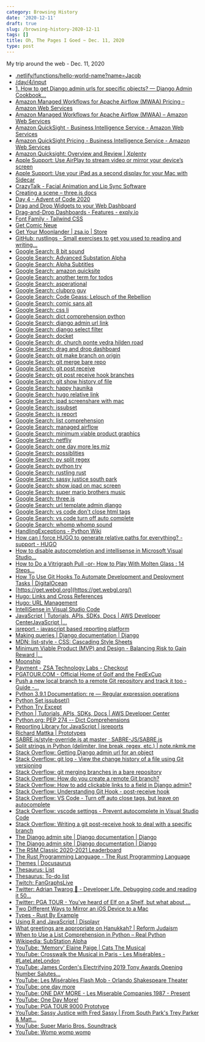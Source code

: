 ```yaml
---
category: Browsing History
date: '2020-12-11'
draft: true
slug: /browsing-history-2020-12-11
tags: []
title: Oh, The Pages I Goed ~ Dec. 11, 2020
type: post
---
```



My trip around the web - Dec. 11, 2020

- [.netlify/functions/hello-world-name?name=Jacob](https://rust-functions.netlify.app/.netlify/functions/hello-world-name?name=Jacob)
- [/day/4/input](https://adventofcode.com/2020/day/4/input)
- [1. How to get Django admin urls for specific objects? — Django Admin Cookbook...](https://books.agiliq.com/projects/django-admin-cookbook/en/latest/object_url.html)
- [Amazon Managed Workflows for Apache Airflow (MWAA) Pricing – Amazon Web Services](https://aws.amazon.com/managed-workflows-for-apache-airflow/pricing/)
- [Amazon Managed Workflows for Apache Airflow (MWAA) – Amazon Web Services](https://aws.amazon.com/managed-workflows-for-apache-airflow/)
- [Amazon QuickSight - Business Intelligence Service - Amazon Web Services](https://aws.amazon.com/quicksight/)
- [Amazon QuickSight Pricing - Business Intelligence Service - Amazon Web Services](https://aws.amazon.com/quicksight/pricing/?nc=sn&loc=4)
- [Amazon Quicksight: Overview and Review | Xplenty](https://www.xplenty.com/blog/amazon-quicksight-overview-and-review/)
- [Apple Support: Use AirPlay to stream video or mirror your device’s screen](https://support.apple.com/en-us/HT204289)
- [Apple Support: Use your iPad as a second display for your Mac with Sidecar](https://support.apple.com/en-us/HT210380)
- [CrazyTalk - Facial Animation and Lip Sync Software](https://www.reallusion.com/crazytalk7/features_script.aspx)
- [Creating a scene – three.js docs](https://threejs.org/docs/index.html#manual/en/introduction/Creating-a-scene)
- [Day 4 - Advent of Code 2020](https://adventofcode.com/2020/day/4/answer)
- [Drag and Drop Widgets to your Web Dashboard](https://dashthis.com/blog/drag-and-drop-widgets-to-your-web-dashboard/)
- [Drag-and-Drop Dashboards - Features - exply.io](https://exply.io/en/features/Drag-and-Drop-Dashboards.html)
- [Font Family - Tailwind CSS](https://tailwindcss.com/docs/font-family)
- [Get Comic Neue](http://comicneue.com/)
- [Get Your Moonlander | zsa.io | Store](https://www.zsa.io/moonlander/buy)
- [GitHub: rustlings - Small exercises to get you used to reading and writing...](https://github.com/rust-lang/rustlings)
- [Google Search: 8 bit sound](https://www.google.com/search?client=safari&rls=en&q=8+bit+sound&ie=UTF-8&oe=UTF-8)
- [Google Search: Advanced Substation Alpha](https://www.google.com/search?client=safari&rls=en&q=Advanced+Substation+Alpha&ie=UTF-8&oe=UTF-8)
- [Google Search: Alpha Subtitles](https://www.google.com/search?client=safari&rls=en&q=Alpha+Subtitles&ie=UTF-8&oe=UTF-8)
- [Google Search: amazon quicksite](https://www.google.com/search?client=safari&rls=en&q=amazon+quicksite&ie=UTF-8&oe=UTF-8)
- [Google Search: another term for todos](https://www.google.com/search?client=safari&rls=en&q=another+term+for+todos&ie=UTF-8&oe=UTF-8)
- [Google Search: asperational](https://www.google.com/search?client=safari&rls=en&q=asperational&ie=UTF-8&oe=UTF-8)
- [Google Search: clubpro guy](https://www.google.com/search?client=safari&rls=en&q=clubpro+guy&ie=UTF-8&oe=UTF-8)
- [Google Search: Code Geass: Lelouch of the Rebellion](https://www.google.com/search?client=safari&rls=en&q=Code+Geass:+Lelouch+of+the+Rebellion&ie=UTF-8&oe=UTF-8)
- [Google Search: comic sans alt](https://www.google.com/search?client=safari&rls=en&q=comic+sans+alt&ie=UTF-8&oe=UTF-8)
- [Google Search: css li](https://www.google.com/search?client=safari&rls=en&q=css+li&ie=UTF-8&oe=UTF-8)
- [Google Search: dict comprehension python](https://www.google.com/search?client=safari&rls=en&q=dict+comprehension+python&ie=UTF-8&oe=UTF-8)
- [Google Search: django admin url link](https://www.google.com/search?client=safari&rls=en&q=django+admin+url+link&ie=UTF-8&oe=UTF-8)
- [Google Search: django select filter](https://www.google.com/search?client=safari&rls=en&q=django+select+filter&ie=UTF-8&oe=UTF-8)
- [Google Search: docket](https://www.google.com/search?client=safari&rls=en&q=docket&ie=UTF-8&oe=UTF-8)
- [Google Search: dr. church ponte vedra hilden road](https://www.google.com/search?newwindow=1&client=safari&rls=en&ei=v6_TX9r6J5Kd5gKm9pqABQ&q=dr.%20church%20ponte%20vedra%20hilden%20road&oq=dr.+church+ponte+vedra+hilden+road&gs_lcp=CgZwc3ktYWIQAzIFCCEQqwIyBQghEKsCOgQIABBHOgkIABDJAxAWEB46BggAEBYQHjoICCEQFhAdEB46BwghEAoQoAE6BQghEKABUJfqAVirkgJg3JMCaAVwAngAgAGIAYgBnguSAQQxMi4zmAEAoAEBqgEHZ3dzLXdpesgBCMABAQ&sclient=psy-ab&ved=2ahUKEwiSp5S1vcbtAhXCqlkKHV5CCzsQvS4wAHoECAIQKg&uact=5&tbs=lf:1,lf_ui:2&tbm=lcl&rflfq=1&num=10&rldimm=5811836701097538279&lqi=CiJkci4gY2h1cmNoIHBvbnRlIHZlZHJhIGhpbGRlbiByb2FkWi4KCWRyIGNodXJjaCIhZHIgY2h1cmNoIHBvbnRlIHZlZHJhIGhpbGRlbiByb2FkmgEkQ2hkRFNVaE5NRzluUzBWSlEwRm5TVVJSYnpneVdEbFJSUkFC&rlst=f#rlfi=hd:;si:5811836701097538279,l,CiJkci4gY2h1cmNoIHBvbnRlIHZlZHJhIGhpbGRlbiByb2FkWi4KCWRyIGNodXJjaCIhZHIgY2h1cmNoIHBvbnRlIHZlZHJhIGhpbGRlbiByb2FkmgEkQ2hkRFNVaE5NRzluUzBWSlEwRm5TVVJSYnpneVdEbFJSUkFC;mv:[[30.0668652,-81.43955780000002],[30.0658466,-81.4399361]];tbs:lrf:!1m4!1u3!2m2!3m1!1e1!1m4!1u2!2m2!2m1!1e1!2m1!1e2!2m1!1e3!3sIAE,lf:1,lf_ui:2)
- [Google Search: drag and drop dashboard](https://www.google.com/search?client=safari&rls=en&q=drag+and+drop+dashboard&ie=UTF-8&oe=UTF-8)
- [Google Search: git make branch on origin](https://www.google.com/search?client=safari&rls=en&q=git+make+branch+on+origin&ie=UTF-8&oe=UTF-8)
- [Google Search: git merge bare repo](https://www.google.com/search?client=safari&rls=en&q=git+merge+bare+repo&ie=UTF-8&oe=UTF-8)
- [Google Search: git post receive](https://www.google.com/search?client=safari&rls=en&q=git+post+receive&ie=UTF-8&oe=UTF-8)
- [Google Search: git post receive hook branches](https://www.google.com/search?client=safari&rls=en&q=git+post+receive+hook+branches&ie=UTF-8&oe=UTF-8)
- [Google Search: git show history of file](https://www.google.com/search?client=safari&rls=en&q=git+show+history+of+file&ie=UTF-8&oe=UTF-8)
- [Google Search: happy haunika](https://www.google.com/search?client=safari&rls=en&q=happy+haunika&ie=UTF-8&oe=UTF-8)
- [Google Search: hugo relative link](https://www.google.com/search?client=safari&rls=en&q=hugo+relative+link&ie=UTF-8&oe=UTF-8)
- [Google Search: ipad screenshare with mac](https://www.google.com/search?client=safari&rls=en&q=ipad+screenshare+with+mac&ie=UTF-8&oe=UTF-8)
- [Google Search: issubset](https://www.google.com/search?client=safari&rls=en&q=issubset&ie=UTF-8&oe=UTF-8)
- [Google Search: js report](https://www.google.com/search?client=safari&rls=en&q=js+report&ie=UTF-8&oe=UTF-8)
- [Google Search: list comprehension](https://www.google.com/search?client=safari&rls=en&q=list+comprehension&ie=UTF-8&oe=UTF-8)
- [Google Search: managed airflow](https://www.google.com/search?client=safari&rls=en&q=managed+airflow&ie=UTF-8&oe=UTF-8)
- [Google Search: minimum viable product graphics](https://www.google.com/search?q=minimum+viable+product+graphics&newwindow=1&client=safari&rls=en&source=lnms&tbm=isch&sa=X&ved=2ahUKEwiv3KSV9cbtAhXBo1kKHYERBNcQ_AUoAXoECCQQAw&biw=856&bih=770#imgrc=d54vg1thHScfWM)
- [Google Search: netfliy](https://www.google.com/search?client=safari&rls=en&q=netfliy&ie=UTF-8&oe=UTF-8)
- [Google Search: one day more les miz](https://www.google.com/search?client=safari&rls=en&q=one+day+more+les+miz&ie=UTF-8&oe=UTF-8)
- [Google Search: possiblities](https://www.google.com/search?client=safari&rls=en&q=possiblities&ie=UTF-8&oe=UTF-8)
- [Google Search: py split regex](https://www.google.com/search?client=safari&rls=en&q=py+split+regex&ie=UTF-8&oe=UTF-8)
- [Google Search: python try](https://www.google.com/search?client=safari&rls=en&q=python+try&ie=UTF-8&oe=UTF-8)
- [Google Search: rustling rust](https://www.google.com/search?newwindow=1&client=safari&rls=en&ei=-QzUX_m4OMr25gK3j7aABA&q=rustling+rust+&oq=rustling+rust+&gs_lcp=CgZwc3ktYWIQAzIJCAAQyQMQFhAeOgQIABBHOgoIABCxAxDJAxBDOgQIABBDOgIIADoCCC46BQgAEMkDOggILhDHARCvAToGCAAQFhAeUOsvWN85YOw6aABwAngAgAGYAYgBzAWSAQMxLjWYAQCgAQGqAQdnd3Mtd2l6yAEIwAEB&sclient=psy-ab&ved=0ahUKEwi5mYKYlsftAhVKu1kKHbeHDUAQ4dUDCAw&uact=5)
- [Google Search: sassy justice south park](https://www.google.com/search?newwindow=1&client=safari&rls=en&ei=T-XTX9K0DsKE5wKAyZuQDw&q=sassy+justice+south+park&oq=sassy+justice+south&gs_lcp=CgZwc3ktYWIQAxgAMgUIABDJAzoECAAQRzoCCC46AggAOgYIABAWEB5Q6iFY9nFg_nxoB3ACeACAAV-IAbkIkgECMTOYAQCgAQGqAQdnd3Mtd2l6yAEIwAEB&sclient=psy-ab)
- [Google Search: show ipad on mac screen](https://www.google.com/search?client=safari&rls=en&q=show+ipad+on+mac+screen&ie=UTF-8&oe=UTF-8)
- [Google Search: super mario brothers music](https://www.google.com/search?client=safari&rls=en&q=super+mario+brothers+music&ie=UTF-8&oe=UTF-8)
- [Google Search: three.js](https://www.google.com/search?client=safari&rls=en&q=three.js&ie=UTF-8&oe=UTF-8)
- [Google Search: url template admin django](https://www.google.com/search?client=safari&rls=en&q=url+template+admin+django&ie=UTF-8&oe=UTF-8)
- [Google Search: vs code don't close html tags](https://www.google.com/search?client=safari&rls=en&q=vs+code+don%27t+close+html+tags&ie=UTF-8&oe=UTF-8)
- [Google Search: vs code turn off auto complete](https://www.google.com/search?client=safari&rls=en&q=vs+code+turn+off+auto+complete&ie=UTF-8&oe=UTF-8)
- [Google Search: whomp whomp sound](https://www.google.com/search?newwindow=1&client=safari&rls=en&ei=MuDTX8_FBoud5gLmsKzwCA&q=whomp+whomp+sound&oq=whomp+&gs_lcp=CgZwc3ktYWIQAxgAMgcIABDJAxBDMgIIADICCAAyBAgAEEMyBAguEAoyAggAMgQIABBDMgIIADICCAAyBAgAEAo6BAgAEEc6DgguEMcBEK8BEJECEJMCOgsILhDHARCvARCRAjoICAAQsQMQgwE6DgguELEDEIMBEMcBEKMCOgUIABCxAzoICC4QxwEQowI6BQgAEJECOgsILhCxAxDHARCjAjoICC4QsQMQgwE6BwgAELEDEENQzo8CWISWAmDsngJoAHAGeACAAZUBiAH3BJIBAzQuMpgBAKABAaoBB2d3cy13aXrIAQjAAQE&sclient=psy-ab)
- [HandlingExceptions - Python Wiki](https://wiki.python.org/moin/HandlingExceptions)
- [How can I force HUGO to generate relative paths for everything? - support - HUGO](https://discourse.gohugo.io/t/how-can-i-force-hugo-to-generate-relative-paths-for-everything/24168/2)
- [How to disable autocompletion and intellisense in Microsoft Visual Studio...](https://ourcodeworld.com/articles/read/505/how-to-disable-autocompletion-and-intellisense-in-microsoft-visual-studio-code)
- [How to Do a Vitrigraph Pull -or- How to Play With Molten Glass : 14 Steps...](https://www.instructables.com/How-to-do-a-Vitrigraph-pull-or-How-to-play-with-mo/)
- [How To Use Git Hooks To Automate Development and Deployment Tasks | DigitalOcean](https://www.digitalocean.com/community/tutorials/how-to-use-git-hooks-to-automate-development-and-deployment-tasks)
- [https://get.webgl.org](https://get.webgl.org/)
- [Hugo: Links and Cross References](https://gohugo.io/content-management/cross-references/)
- [Hugo: URL Management](https://gohugo.io/content-management/urls/)
- [IntelliSense in Visual Studio Code](https://code.visualstudio.com/docs/editor/intellisense)
- [JavaScript | Tutorials, APIs, SDKs, Docs | AWS Developer CenterJavaScript |...](https://aws.amazon.com/developer/language/javascript/?nc1=f_dr)
- [jsreport - javascript based reporting platform](https://jsreport.net/)
- [Making queries | Django documentation | Django](https://docs.djangoproject.com/en/3.1/topics/db/queries/)
- [MDN: list-style - CSS: Cascading Style Sheets](https://developer.mozilla.org/en-US/docs/Web/CSS/list-style)
- [Minimum Viable Product (MVP) and Design - Balancing Risk to Gain Reward |...](https://www.interaction-design.org/literature/article/minimum-viable-product-mvp-and-design-balancing-risk-to-gain-reward)
- [Moonship](https://codepen.io/jenaro94/full/XWjNNGZ)
- [Payment - ZSA Technology Labs - Checkout](https://checkout.zsa.io/31108497545/checkouts/19fe1d661c1a93561c3da0c698e1fddb?previous_step=shipping_method&step=payment_method)
- [PGATOUR.COM - Official Home of Golf and the FedExCup](https://www.pgatour.com/)
- [Push a new local branch to a remote Git repository and track it too - Guide -...](https://forum.freecodecamp.org/t/push-a-new-local-branch-to-a-remote-git-repository-and-track-it-too/13222)
- [Python 3.9.1 Documentation: re — Regular expression operations](https://docs.python.org/3/library/re.html)
- [Python Set issubset()](https://www.programiz.com/python-programming/methods/set/issubset)
- [Python Try Except](https://www.w3schools.com/python/python_try_except.asp)
- [Python | Tutorials, APIs, SDKs, Docs | AWS Developer Center](https://aws.amazon.com/developer/language/python/?nc1=f_dr)
- [Python.org: PEP 274 -- Dict Comprehensions](https://www.python.org/dev/peps/pep-0274/)
- [Reporting Library for JavaScript | jsreports](https://www.jsreports.com/)
- [Richard Mattka | Prototypes](https://richardmattka.com/prototypes)
- [SABRE.js/style-override.js at master · SABRE-JS/SABRE.js](https://github.com/SABRE-JS/SABRE.js/blob/master/src/style-override.js)
- [Split strings in Python (delimiter, line break, regex, etc.) | note.nkmk.me](https://note.nkmk.me/en/python-split-rsplit-splitlines-re/)
- [Stack Overflow: Getting Django admin url for an object](https://stackoverflow.com/questions/694477/getting-django-admin-url-for-an-object)
- [Stack Overflow: git log - View the change history of a file using Git versioning](https://stackoverflow.com/questions/278192/view-the-change-history-of-a-file-using-git-versioning)
- [Stack Overflow: git merging branches in a bare repository](https://stackoverflow.com/questions/7984986/git-merging-branches-in-a-bare-repository)
- [Stack Overflow: How do you create a remote Git branch?](https://stackoverflow.com/questions/1519006/how-do-you-create-a-remote-git-branch/27185855#27185855)
- [Stack Overflow: How to add clickable links to a field in Django admin?](https://stackoverflow.com/questions/1949248/how-to-add-clickable-links-to-a-field-in-django-admin)
- [Stack Overflow: Understanding Git Hook - post-receive hook](https://stackoverflow.com/questions/28106011/understanding-git-hook-post-receive-hook)
- [Stack Overflow: VS Code - Turn off auto close tags, but leave on autocomplete](https://stackoverflow.com/questions/49391798/vs-code-turn-off-auto-close-tags-but-leave-on-autocomplete/49391907)
- [Stack Overflow: vscode settings - Prevent autocomplete in Visual Studio Code](https://stackoverflow.com/questions/32911977/prevent-autocomplete-in-visual-studio-code)
- [Stack Overflow: Writing a git post-receive hook to deal with a specific branch](https://stackoverflow.com/questions/7351551/writing-a-git-post-receive-hook-to-deal-with-a-specific-branch)
- [The Django admin site | Django documentation | Django](https://docs.djangoproject.com/en/dev/ref/contrib/admin/#admin-reverse-urls)
- [The Django admin site | Django documentation | Django](https://docs.djangoproject.com/en/3.1/ref/contrib/admin/)
- [The RSM Classic 2020-2021 Leaderboard](https://www.pgatour.com/competition/2021/the-rsm-classic/leaderboard.html)
- [The Rust Programming Language - The Rust Programming Language](https://doc.rust-lang.org/book/index.html)
- [Themes | Docusaurus](https://v2.docusaurus.io/docs/using-themes/#wrapping-theme-components)
- [Thesaurus: List](https://www.thesaurus.com/browse/list?s=t)
- [Thesaurus: To-do list](https://www.thesaurus.com/browse/to-do%20list)
- [Twitch: FanGraphsLive](https://www.twitch.tv/videos/830566868)
- [Twitter: Adrian Twarog 🦘 - Developer Life. Debugging code and reading it 50...](https://twitter.com/adrian_twarog/status/1337239963050471424)
- [Twitter: PGA TOUR - You've heard of Elf on a Shelf, but what about ... ](https://twitter.com/PGATOUR/status/1337169033544798209?s=20)
- [Two Different Ways to Mirror an iOS Device to a Mac](https://computers.tutsplus.com/tutorials/two-different-ways-to-mirror-an-ios-device-to-a-mac--cms-23533)
- [Types - Rust By Example](https://doc.rust-lang.org/rust-by-example/types.html)
- [Using R and JavaScript | Displayr](https://www.displayr.com/category/r/)
- [What greetings are appropriate on Hanukkah? | Reform Judaism](https://reformjudaism.org/learning/answers-jewish-questions/what-greetings-are-appropriate-hanukkah)
- [When to Use a List Comprehension in Python – Real Python](https://realpython.com/list-comprehension-python/)
- [Wikipedia: SubStation Alpha](https://en.wikipedia.org/wiki/SubStation_Alpha)
- [YouTube: 'Memory' Elaine Paige | Cats The Musical](https://www.youtube.com/watch?v=mdBVJbzkoqo)
- [YouTube: Crosswalk the Musical in Paris - Les Misérables - #LateLateLondon](https://www.youtube.com/watch?v=dF495ERjRUo)
- [YouTube: James Corden's Electrifying 2019 Tony Awards Opening Number Salutes...](https://www.youtube.com/watch?v=UeOy1WKeTRY)
- [YouTube: Les Misérables Flash Mob - Orlando Shakespeare Theater](https://www.youtube.com/watch?v=Cn8PiqIXEjQ)
- [YouTube: one day more](https://www.youtube.com/results?search_query=one+day+more)
- [YouTube: ONE DAY MORE - Les Miserable Companies 1987 - Present](https://www.youtube.com/watch?v=Qm7nNesffDs)
- [YouTube: One Day More!](https://www.youtube.com/watch?v=ydpmzU_i2hg)
- [YouTube: PGA TOUR 9000 Prototype](https://www.youtube.com/watch?v=gBv8ABrn99g&feature=youtu.be)
- [YouTube: Sassy Justice with Fred Sassy | From South Park's Trey Parker & Matt...](https://www.youtube.com/watch?v=9WfZuNceFDM)
- [YouTube: Super Mario Bros. Soundtrack](https://www.youtube.com/watch?v=_9bB7r0M9kg)
- [YouTube: Womp womp womp](https://www.youtube.com/watch?v=tKdcjJoXeEY)